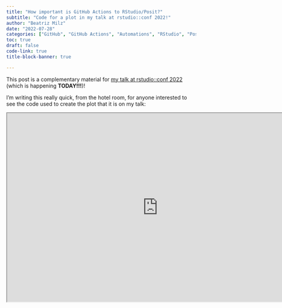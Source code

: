 ```yaml
---
title: "How important is GitHub Actions to RStudio/Posit?"
subtitle: "Code for a plot in my talk at rstudio::conf 2022!"
author: "Beatriz Milz"
date: "2022-07-28"
categories: ["GitHub", "GitHub Actions", "Automations", "RStudio", "Posit"]
toc: true
draft: false
code-link: true
title-block-banner: true

---
```



This post is a complementary material for [my talk at rstudio::conf 2022](https://beamilz.com/talks/en/2022-rstudio-conf/) (which is happening **TODAY!!!**)!

I'm writing this really quick, from the hotel room, for anyone interested to see the code used to create the plot that it is on my talk:


```{=html}
<iframe width="800" height="500" src="https://hertie-coding-club.shinyapps.io/HCC-initial-survey/" title="Quarto Documentation"></iframe>
```


